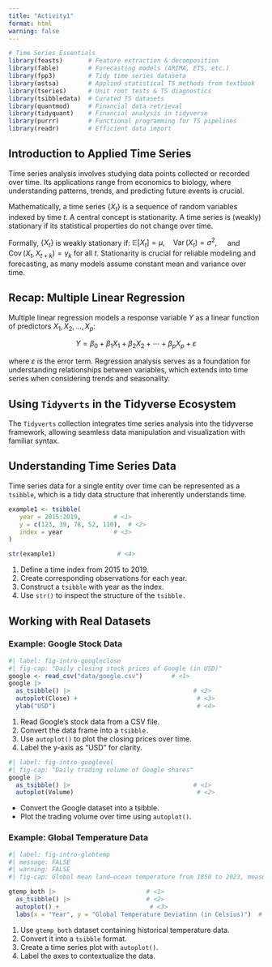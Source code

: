 ```yaml
---
title: "Activity1"
format: html
warning: false
---
```


```r
# Time Series Essentials
library(feasts)       # Feature extraction & decomposition
library(fable)        # Forecasting models (ARIMA, ETS, etc.)
library(fpp3)         # Tidy time series dataseta
library(astsa)        # Applied statistical TS methods from textbook
library(tseries)      # Unit root tests & TS diagnostics
library(tsibbledata)  # Curated TS datasets
library(quantmod)     # Financial data retrieval
library(tidyquant)    # Financial analysis in tidyverse
library(purrr)        # Functional programming for TS pipelines
library(readr)        # Efficient data import
```


## Introduction to Applied Time Series

Time series analysis involves studying data points collected or recorded over time. Its applications range from economics to biology, where understanding patterns, trends, and predicting future events is crucial.

Mathematically, a time series $\left\{X_t\right\}$ is a sequence of random variables indexed by time $t$. A central concept is stationarity. A time series is (weakly) stationary if its statistical properties do not change over time.

Formally, $\left\{X_t\right\}$ is weakly stationary if:
$\mathbb{E}\left[X_t\right]=\mu, \quad \operatorname{Var}\left(X_t\right)=\sigma^2, \quad$ and $\quad \operatorname{Cov}\left(X_t, X_{t+k}\right)=\gamma_k$ for all $t$.
Stationarity is crucial for reliable modeling and forecasting, as many models assume constant mean and variance over time.

## Recap: Multiple Linear Regression

Multiple linear regression models a response variable $Y$ as a linear function of predictors $X_1, X_2, \ldots, X_p:$

$$
Y=\beta_0+\beta_1 X_1+\beta_2 X_2+\cdots+\beta_p X_p+\varepsilon
$$

where $\varepsilon$ is the error term.
Regression analysis serves as a foundation for understanding relationships between variables, which extends into time series when considering trends and seasonality.

## Using `Tidyverts` in the Tidyverse Ecosystem

The `Tidyverts` collection integrates time series analysis into the tidyverse framework, allowing seamless data manipulation and visualization with familiar syntax.

## Understanding Time Series Data

Time series data for a single entity over time can be represented as a `tsibble`, which is a tidy data structure that inherently understands time.

```r
example1 <- tsibble(
   year = 2015:2019,         # <1>
   y = c(123, 39, 78, 52, 110),  # <2>
   index = year              # <3>
)

str(example1)                 # <4>
```

1. Define a time index from 2015 to 2019.
2. Create corresponding observations for each year.
3. Construct a `tsibble` with year as the index.
4. Use `str()` to inspect the structure of the `tsibble.`

## Working with Real Datasets

### Example: Google Stock Data

```r
#| label: fig-intro-googleclose
#| fig-cap: "Daily closing stock prices of Google (in USD)"
google <- read_csv("data/google.csv")        # <1>
google |> 
  as_tsibble() |>                                  # <2>
  autoplot(Close) +                                 # <3>
  ylab("USD")                                       # <4>
```

1. Read Google's stock data from a CSV file.
2. Convert the data frame into a `tsibble.`
3. Use `autoplot()` to plot the closing prices over time.
4. Label the y-axis as "USD" for clarity.


```r
#| label: fig-intro-googlevol
#| fig-cap: "Daily trading volume of Google shares"
google |> 
  as_tsibble() |>                                  # <1>
  autoplot(Volume)                                  # <2>
```

- Convert the Google dataset into a tsibble.
- Plot the trading volume over time using `autoplot()`.

### Example: Global Temperature Data

```r
#| label: fig-intro-globtemp
#| message: FALSE
#| warning: FALSE
#| fig-cap: Global mean land–ocean temperature from 1850 to 2023, measured as deviations from the 1991-2020 average.

gtemp_both |>                         # <1>
  as_tsibble() |>                     # <2>
  autoplot() +                         # <3>
  labs(x = "Year", y = "Global Temperature Deviation (in Celsius)")  # <4>
```

1. Use `gtemp_both` dataset containing historical temperature data.
2. Convert it into a `tsibble` format.
3. Create a time series plot with `autoplot()`.
4. Label the axes to contextualize the data.


